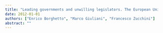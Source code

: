 ```yaml
---
title: "Leading governments and unwilling legislators. The European Union and the Italian Law making (1987-2006)"
date: 2012-01-01
authors: ["Enrico Borghetto", "Marco Giuliani", "Francesco Zucchini"]
abstract: ""
---
```


